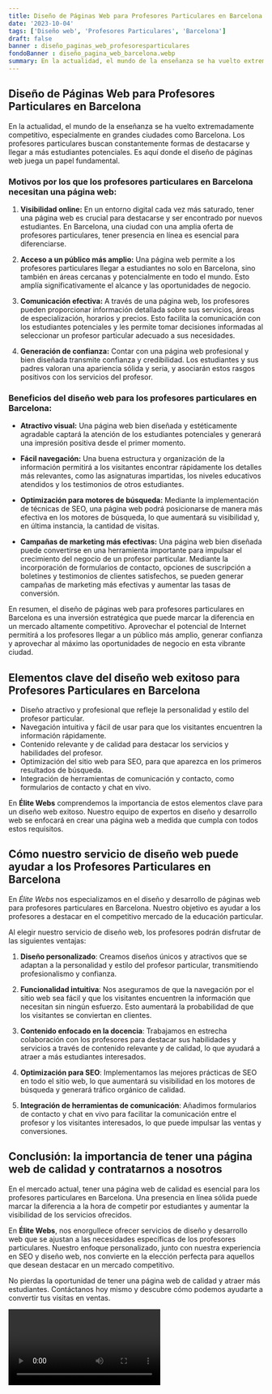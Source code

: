 ```yaml
---
title: Diseño de Páginas Web para Profesores Particulares en Barcelona
date: '2023-10-04'
tags: ['Diseño web', 'Profesores Particulares', 'Barcelona']
draft: false
banner : diseño_paginas_web_profesoresparticulares
fondoBanner : diseño_pagina_web_barcelona.webp
summary: En la actualidad, el mundo de la enseñanza se ha vuelto extremadamente competitivo, especialmente en grandes ciudades como Barcelona. Los profesores particulares buscan constantemente formas de destacarse y llegar a más estudiantes potenciales. Es aquí donde el diseño de páginas web juega un papel fundamental.
---
```


## Diseño de Páginas Web para Profesores Particulares en Barcelona

En la actualidad, el mundo de la enseñanza se ha vuelto extremadamente competitivo, especialmente en grandes ciudades como Barcelona. Los profesores particulares buscan constantemente formas de destacarse y llegar a más estudiantes potenciales. Es aquí donde el diseño de páginas web juega un papel fundamental.

### Motivos por los que los profesores particulares en Barcelona necesitan una página web:

1. **Visibilidad online:** En un entorno digital cada vez más saturado, tener una página web es crucial para destacarse y ser encontrado por nuevos estudiantes. En Barcelona, una ciudad con una amplia oferta de profesores particulares, tener presencia en línea es esencial para diferenciarse.

2. **Acceso a un público más amplio:** Una página web permite a los profesores particulares llegar a estudiantes no solo en Barcelona, sino también en áreas cercanas y potencialmente en todo el mundo. Esto amplía significativamente el alcance y las oportunidades de negocio.

3. **Comunicación efectiva:** A través de una página web, los profesores pueden proporcionar información detallada sobre sus servicios, áreas de especialización, horarios y precios. Esto facilita la comunicación con los estudiantes potenciales y les permite tomar decisiones informadas al seleccionar un profesor particular adecuado a sus necesidades.

4. **Generación de confianza:** Contar con una página web profesional y bien diseñada transmite confianza y credibilidad. Los estudiantes y sus padres valoran una apariencia sólida y seria, y asociarán estos rasgos positivos con los servicios del profesor.

### Beneficios del diseño web para los profesores particulares en Barcelona:

- **Atractivo visual:** Una página web bien diseñada y estéticamente agradable captará la atención de los estudiantes potenciales y generará una impresión positiva desde el primer momento.

- **Fácil navegación:** Una buena estructura y organización de la información permitirá a los visitantes encontrar rápidamente los detalles más relevantes, como las asignaturas impartidas, los niveles educativos atendidos y los testimonios de otros estudiantes.

- **Optimización para motores de búsqueda:** Mediante la implementación de técnicas de SEO, una página web podrá posicionarse de manera más efectiva en los motores de búsqueda, lo que aumentará su visibilidad y, en última instancia, la cantidad de visitas.

- **Campañas de marketing más efectivas:** Una página web bien diseñada puede convertirse en una herramienta importante para impulsar el crecimiento del negocio de un profesor particular. Mediante la incorporación de formularios de contacto, opciones de suscripción a boletines y testimonios de clientes satisfechos, se pueden generar campañas de marketing más efectivas y aumentar las tasas de conversión.

En resumen, el diseño de páginas web para profesores particulares en Barcelona es una inversión estratégica que puede marcar la diferencia en un mercado altamente competitivo. Aprovechar el potencial de Internet permitirá a los profesores llegar a un público más amplio, generar confianza y aprovechar al máximo las oportunidades de negocio en esta vibrante ciudad.

<GifSeo />

<Cta />

## Elementos clave del diseño web exitoso para Profesores Particulares en Barcelona

- Diseño atractivo y profesional que refleje la personalidad y estilo del profesor particular.
- Navegación intuitiva y fácil de usar para que los visitantes encuentren la información rápidamente.
- Contenido relevante y de calidad para destacar los servicios y habilidades del profesor.
- Optimización del sitio web para SEO, para que aparezca en los primeros resultados de búsqueda.
- Integración de herramientas de comunicación y contacto, como formularios de contacto y chat en vivo.

En **Élite Webs** comprendemos la importancia de estos elementos clave para un diseño web exitoso. Nuestro equipo de expertos en diseño y desarrollo web se enfocará en crear una página web a medida que cumpla con todos estos requisitos.

## Cómo nuestro servicio de diseño web puede ayudar a los Profesores Particulares en Barcelona

En *Élite Webs* nos especializamos en el diseño y desarrollo de páginas web para profesores particulares en Barcelona. Nuestro objetivo es ayudar a los profesores a destacar en el competitivo mercado de la educación particular.

Al elegir nuestro servicio de diseño web, los profesores podrán disfrutar de las siguientes ventajas:

1. **Diseño personalizado**: Creamos diseños únicos y atractivos que se adaptan a la personalidad y estilo del profesor particular, transmitiendo profesionalismo y confianza.

2. **Funcionalidad intuitiva**: Nos aseguramos de que la navegación por el sitio web sea fácil y que los visitantes encuentren la información que necesitan sin ningún esfuerzo. Esto aumentará la probabilidad de que los visitantes se conviertan en clientes.

3. **Contenido enfocado en la docencia**: Trabajamos en estrecha colaboración con los profesores para destacar sus habilidades y servicios a través de contenido relevante y de calidad, lo que ayudará a atraer a más estudiantes interesados.

4. **Optimización para SEO**: Implementamos las mejores prácticas de SEO en todo el sitio web, lo que aumentará su visibilidad en los motores de búsqueda y generará tráfico orgánico de calidad.

5. **Integración de herramientas de comunicación**: Añadimos formularios de contacto y chat en vivo para facilitar la comunicación entre el profesor y los visitantes interesados, lo que puede impulsar las ventas y conversiones.

## Conclusión: la importancia de tener una página web de calidad y contratarnos a nosotros

En el mercado actual, tener una página web de calidad es esencial para los profesores particulares en Barcelona. Una presencia en línea sólida puede marcar la diferencia a la hora de competir por estudiantes y aumentar la visibilidad de los servicios ofrecidos.

En **Élite Webs**, nos enorgullece ofrecer servicios de diseño y desarrollo web que se ajustan a las necesidades específicas de los profesores particulares. Nuestro enfoque personalizado, junto con nuestra experiencia en SEO y diseño web, nos convierte en la elección perfecta para aquellos que desean destacar en un mercado competitivo.

No pierdas la oportunidad de tener una página web de calidad y atraer más estudiantes. Contáctanos hoy mismo y descubre cómo podemos ayudarte a convertir tus visitas en ventas.

<Video />

<CtaBot job='Profesores Particulares' city='Barcelona'/>

<Gmaps query='Barcelona+españa+maps' />